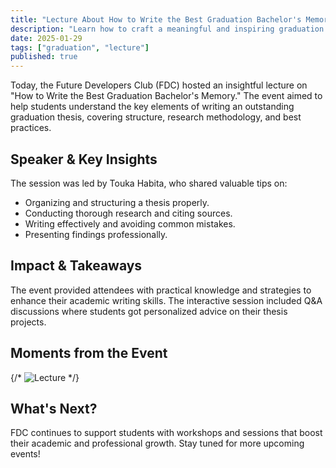 ```yaml
---
title: "Lecture About How to Write the Best Graduation Bachelor's Memory"
description: "Learn how to craft a meaningful and inspiring graduation memory for your bachelor's degree."
date: 2025-01-29
tags: ["graduation", "lecture"]
published: true
---
```


Today, the Future Developers Club (FDC) hosted an insightful lecture on "How to Write the Best Graduation Bachelor's Memory." The event aimed to help students understand the key elements of writing an outstanding graduation thesis, covering structure, research methodology, and best practices.

## Speaker & Key Insights

The session was led by Touka Habita, who shared valuable tips on:
- Organizing and structuring a thesis properly.
- Conducting thorough research and citing sources.
- Writing effectively and avoiding common mistakes.
- Presenting findings professionally.

## Impact & Takeaways

The event provided attendees with practical knowledge and strategies to enhance their academic writing skills. 
The interactive session included Q&A discussions where students got personalized advice on their thesis projects.

## Moments from the Event

{/* <img
  className="rounded-md border"
  alt="Lecture"
  src="https://files.edgestore.dev/5iwpojmnomxbon5i/publicFiles/_public/27840afb-e6b4-4b53-980d-10729d74a668.jpg"
/> */}

## What&apos;s Next?
FDC continues to support students with workshops and sessions that boost their academic and professional growth. 
Stay tuned for more upcoming events!
